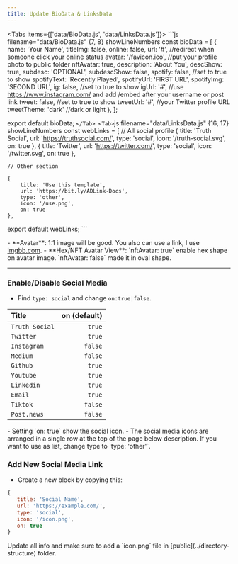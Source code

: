 ```yaml
---
title: Update BioData & LinksData
---
```


<Tabs items={['data/BioData.js', 'data/LinksData.js']}>
  <Tab>
    ```js filename="data/BioData.js" {7, 8} showLineNumbers
const bioData = [
    {
        name: 'Your Name',
        titleImg: false,
        online: false,
        url: '#', //redirect when someone click your online status
        avatar: '/favicon.ico', //put your profile photo to public folder
        nftAvatar: true,
        description: 'About You',
        descShow: true,
        subdesc: 'OPTIONAL',
        subdescShow: false,
        spotify: false, //set to true to show
        spotifyText: 'Recently Played',
        spotifyUrl: 'FIRST URL',
        spotifyImg: 'SECOND URL',
        ig: false, //set to true to show
        igUrl: '#', //use https://www.instagram.com/ and add /embed after your username or post link
        tweet: false, //set to true to show
        tweetUrl: '#', //your Twitter profile URL
        tweetTheme: 'dark' //dark or light
    },
];

export default bioData;
      ```
  </Tab>
  <Tab>
    ```js filename="data/LinksData.js" {16, 17} showLineNumbers
const webLinks = [
    // All social profile
    {
        title: 'Truth Social',
        url: 'https://truthsocial.com/',
        type: 'social',
        icon: '/truth-social.svg',
        on: true
    },
    {
        title: 'Twitter',
        url: 'https://twitter.com/',
        type: 'social',
        icon: '/twitter.svg',
        on: true
    },
    
    // Other section

    {
        title: 'Use this template',
        url: 'https://bit.ly/ADLink-Docs',
        type: 'other',
        icon: '/use.png',
        on: true
    },

export default webLinks;
      ```
  </Tab>
</Tabs>

<Callout type="info">
- **Avatar**: 1:1 image will be good. You also can use a link, I use <a href="https://imgbb.com" target="_blank">imgbb.com</a>.
- **Hex/NFT Avatar View**: `nftAvatar: true` enable hex shape on avatar image. `nftAvatar: false` made it in oval shape.
</Callout>

---

### Enable/Disable Social Media
- Find `type: social` and change `on:true|false`.

| Title           | on (default)    | 
| :------------ | ----------: |
| `Truth Social`       | `true`          | 
| `Twitter`       | `true`          | 
| `Instagram`     | `false`          | 
| `Medium`        | `false`          | 
| `Github`        | `true`          | 
| `Youtube`       | `true`          | 
| `Linkedin`      | `true`          | 
| `Email`         | `true`          |
| `Tiktok`    | `false`          | 
| `Post.news`      | `false`          | 

<Callout type="info">
- Setting `on: true` show the social icon. 
- The social media icons are arranged in a single row at the top of the page below description. If you want to use as list, change type to `type: 'other'`.
</Callout>

### Add New Social Media Link

- Create a new block by copying this:
```js filename="data/LinksData.js" copy
{
   title: 'Social Name',
   url: 'https://example.com/',
   type: 'social',
   icon: '/icon.png',
   on: true
}
```

<Callout type="info">
Update all info and make sure to add a `icon.png` file in [public](../directory-structure) folder.
</Callout>